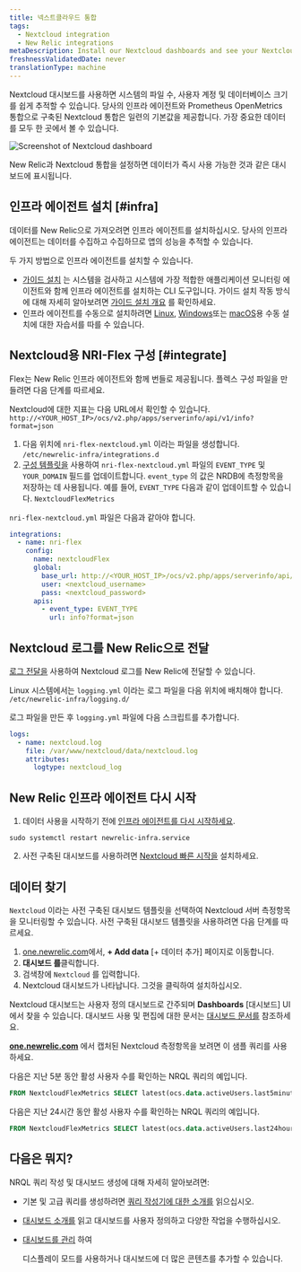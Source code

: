 ```yaml
---
title: 넥스트클라우드 통합
tags:
  - Nextcloud integration
  - New Relic integrations
metaDescription: Install our Nextcloud dashboards and see your Nextcloud performance data in New Relic.
freshnessValidatedDate: never
translationType: machine
---
```




Nextcloud 대시보드를 사용하면 시스템의 파일 수, 사용자 계정 및 데이터베이스 크기를 쉽게 추적할 수 있습니다. 당사의 인프라 에이전트와 Prometheus OpenMetrics 통합으로 구축된 Nextcloud 통합은 일련의 기본값을 제공합니다. <InlinePopover type="dashboards"/>가장 중요한 데이터를 모두 한 곳에서 볼 수 있습니다.

<img
  title="Screenshot of Nextcloud dashboard"
  src={infrastructureNextcloudIntegration}
/>

<figcaption>
  New Relic과 Nextcloud 통합을 설정하면 데이터가 즉시 사용 가능한 것과 같은 대시보드에 표시됩니다.
</figcaption>

## 인프라 에이전트 설치 [#infra]

데이터를 New Relic으로 가져오려면 인프라 에이전트를 설치하십시오. 당사의 인프라 에이전트는 데이터를 수집하고 수집하므로 앱의 성능을 추적할 수 있습니다.

두 가지 방법으로 인프라 에이전트를 설치할 수 있습니다.

* [가이드 설치](https://one.newrelic.com/nr1-core?state=4f81feab-35f7-e97e-9903-52510f8542bd) 는 시스템을 검사하고 시스템에 가장 적합한 애플리케이션 모니터링 에이전트와 함께 인프라 에이전트를 설치하는 CLI 도구입니다. 가이드 설치 작동 방식에 대해 자세히 알아보려면 [가이드 설치 개요](/docs/infrastructure/host-integrations/installation/new-relic-guided-install-overview) 를 확인하세요.
* 인프라 에이전트를 수동으로 설치하려면 [Linux](/docs/infrastructure/install-infrastructure-agent/linux-installation/install-infrastructure-monitoring-agent-linux), [Windows](/docs/infrastructure/install-infrastructure-agent/windows-installation/install-infrastructure-monitoring-agent-windows/)또는 [macOS](/docs/infrastructure/install-infrastructure-agent/macos-installation/install-infrastructure-monitoring-agent-macos/)용 수동 설치에 대한 자습서를 따를 수 있습니다.

## Nextcloud용 NRI-Flex 구성 [#integrate]

Flex는 New Relic 인프라 에이전트와 함께 번들로 제공됩니다. 플렉스 구성 파일을 만들려면 다음 단계를 따르세요.

Nextcloud에 대한 지표는 다음 URL에서 확인할 수 있습니다. `http://<YOUR_HOST_IP>/ocs/v2.php/apps/serverinfo/api/v1/info?format=json`

1. 다음 위치에 `nri-flex-nextcloud.yml` 이라는 파일을 생성합니다. `/etc/newrelic-infra/integrations.d`
2. [구성 템플릿을](https://github.com/newrelic/nri-flex/blob/master/examples/json-read-cmd-example.yml) 사용하여 `nri-flex-nextcloud.yml` 파일의 `EVENT_TYPE` 및 `YOUR_DOMAIN` 필드를 업데이트합니다. `event_type` 의 값은 NRDB에 측정항목을 저장하는 데 사용됩니다. 예를 들어, `EVENT_TYPE` 다음과 같이 업데이트할 수 있습니다. `NextcloudFlexMetrics`

`nri-flex-nextcloud.yml` 파일은 다음과 같아야 합니다.

```yml
integrations:
  - name: nri-flex
    config:
      name: nextcloudFlex
      global:
        base_url: http://<YOUR_HOST_IP>/ocs/v2.php/apps/serverinfo/api/v1/
        user: <nextcloud_username>
        pass: <nextcloud_password>
      apis:
        - event_type: EVENT_TYPE
          url: info?format=json
```

## Nextcloud 로그를 New Relic으로 전달

[로그 전달을](/docs/logs/forward-logs/forward-your-logs-using-infrastructure-agent/) 사용하여 Nextcloud 로그를 New Relic에 전달할 수 있습니다.

Linux 시스템에서는 `logging.yml` 이라는 로그 파일을 다음 위치에 배치해야 합니다. `/etc/newrelic-infra/logging.d/`

로그 파일을 만든 후 `logging.yml` 파일에 다음 스크립트를 추가합니다.

```yml
logs:
  - name: nextcloud.log
    file: /var/www/nextcloud/data/nextcloud.log
    attributes:
      logtype: nextcloud_log
```

## New Relic 인프라 에이전트 다시 시작

1. 데이터 사용을 시작하기 전에 [인프라 에이전트를 다시 시작하세요](/docs/infrastructure/install-infrastructure-agent/manage-your-agent/start-stop-restart-infrastructure-agent/).

```shell
sudo systemctl restart newrelic-infra.service
```

2. 사전 구축된 대시보드를 사용하려면 [Nextcloud 빠른 시작을](https://newrelic.com/instant-observability/nextcloud) 설치하세요.

## 데이터 찾기

`Nextcloud` 이라는 사전 구축된 대시보드 템플릿을 선택하여 Nextcloud 서버 측정항목을 모니터링할 수 있습니다. 사전 구축된 대시보드 템플릿을 사용하려면 다음 단계를 따르세요.

1. [one.newrelic.com](https://one.newrelic.com)에서, **+ Add data** \[+ 데이터 추가] 페이지로 이동합니다.
2. **대시보드 를**클릭합니다.
3. 검색창에 `Nextcloud` 를 입력합니다.
4. Nextcloud 대시보드가 나타납니다. 그것을 클릭하여 설치하십시오.

Nextcloud 대시보드는 사용자 정의 대시보드로 간주되며 **Dashboards** \[대시보드] UI에서 찾을 수 있습니다. 대시보드 사용 및 편집에 대한 문서는 [대시보드 문서를](/docs/query-your-data/explore-query-data/dashboards/introduction-dashboards) 참조하세요.

**[one.newrelic.com](https://one.newrelic.com/all-capabilities)** 에서 캡처된 Nextcloud 측정항목을 보려면 이 샘플 쿼리를 사용하세요.

다음은 지난 5분 동안 활성 사용자 수를 확인하는 NRQL 쿼리의 예입니다.

```sql
FROM NextcloudFlexMetrics SELECT latest(ocs.data.activeUsers.last5minutes)
```

다음은 지난 24시간 동안 활성 사용자 수를 확인하는 NRQL 쿼리의 예입니다.

```sql
FROM NextcloudFlexMetrics SELECT latest(ocs.data.activeUsers.last24hours)
```

## 다음은 뭐지?

NRQL 쿼리 작성 및 대시보드 생성에 대해 자세히 알아보려면:

* 기본 및 고급 쿼리를 생성하려면 [쿼리 작성기에 대한 소개를](/docs/query-your-data/explore-query-data/query-builder/introduction-query-builder) 읽으십시오.

* [대시보드 소개를](/docs/query-your-data/explore-query-data/dashboards/introduction-dashboards) 읽고 대시보드를 사용자 정의하고 다양한 작업을 수행하십시오.

* [대시보드를 관리](/docs/query-your-data/explore-query-data/dashboards/manage-your-dashboard) 하여

  <InlinePopover type="dashboards"/>

  디스플레이 모드를 사용하거나 대시보드에 더 많은 콘텐츠를 추가할 수 있습니다.